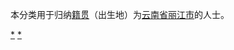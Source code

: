 {{Catnav|頁面分類|各種主題的頁面分類|依中国各省来作的分类|各地中国人|云南人}}
{{Catnav|頁面分類|人物|各國人物|中国人|各地中国人|云南人}}

本分类用于归纳[[籍贯|籍贯]]（出生地）为[[云南省|云南省]][[丽江市|丽江市]]的人士。

[[Category:云南人|*]]
[[Category:丽江|*]]